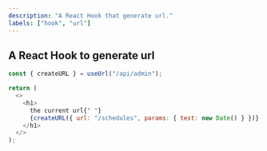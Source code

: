 ```yaml
---
description: "A React Hook that generate url."
labels: ["hook", "url"]
---
```


## A React Hook to generate url

```js
const { createURL } = useUrl("/api/admin");

return (
  <>
    <h1>
      the current url{" "}
      {createURL({ url: "/schedules", params: { test: new Date() } })}
    </h1>
  </>
);
```
